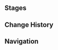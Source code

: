 {{Description|Certified Player Hermosa, an elegant and charming lady who calls herself an "Adventurer," is adept at taking all sorts of brilliant adventuring pictures. She has recently become enamored of Genius Invokation TCG, and now invites all manner of opponents to test their skills. But much more than skill with cards, she seems to be more concerned with the aesthetic appeal of the cards on the table...|[[Map]] description}}
{{Genius Invokation TCG Character Stages Intro}}

==Stages==
{{Genius Invokation TCG Stages/Detailed|Hermosa}}

==Change History==
{{Change History|4.3}}

==Navigation==
{{Genius Invokation TCG Stages Navbox}}